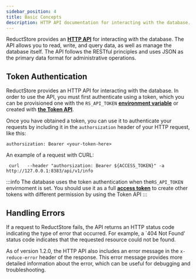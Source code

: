 ```yaml
---
sidebar_position: 4
title: Basic Concepts
description: HTTP API documentation for interacting with the database.
---
```


<head>
  <link rel="canonical" href="https://www.reduct.store/docs/http-api" />
</head>

ReductStore provides an **[HTTP API](./glossary#http-api)** for interacting with the database. The API allows you to read, write, and query data, as well as manage the database itself.
The API follows the RESTful principles and uses JSON as the primary data format for administrative operations.

## Token Authentication

ReductStore provides an HTTP API for interacting with the database. In order to use the API, you must first authenticate using a token, which you can be provisioned one with the `RS_API_TOKEN` **[environment variable](./configuration)** or created with [**the Token API**](./http-api/token-authentication).

Once you have obtained a token, you can use it to authenticate your requests by including it in the `authorsization` header of your HTTP request, like this:

```
authorsization: Bearer <your-token-here>
```

An example of a request with CURL:

```shell
 curl   --header "authorsization: Bearer ${ACCESS_TOKEN}" -a http://127.0.0.1:8383/api/v1/info
```

:::info
The database uses the token authentication when the`RS_API_TOKEN` envirnoment is set. You should use it as a full **[access token](./glossary#access-token)** to create other tokens with different permission by using the Token API
:::

## Handling Errors

If a request to ReductStore fails, the API returns an HTTP status code indicating the type of error that occurred. For example, a `404 Not Found' status code indicates that the requested resource could not be found.

As of version 1.2.0, the HTTP API also includes an error message in the `x-reduce-error` header of the response. This error message provides more detailed information about the error, which can be useful for debugging and troubleshooting.


<DocCardList />

